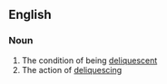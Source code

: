 ==English==

===Noun===
{{en-noun|-}}

# The condition of being [[deliquescent]]
# The action of [[deliquesce|deliquescing]]